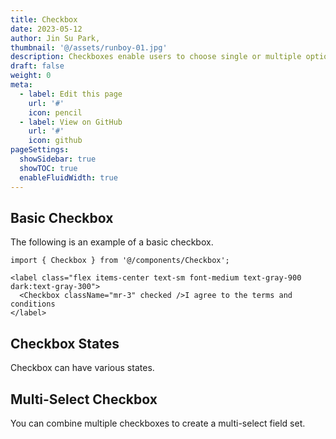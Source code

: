 ```yaml
---
title: Checkbox
date: 2023-05-12
author: Jin Su Park,
thumbnail: '@/assets/runboy-01.jpg'
description: Checkboxes enable users to choose single or multiple options from a group.
draft: false
weight: 0
meta:
  - label: Edit this page
    url: '#'
    icon: pencil
  - label: View on GitHub
    url: '#'
    icon: github
pageSettings:
  showSidebar: true
  showTOC: true
  enableFluidWidth: true
---
```



## Basic Checkbox

The following is an example of a basic checkbox.

<RinseUI2 url="/components/checkbox/basic-checkbox" isPreviewOnly />

```mdx
import { Checkbox } from '@/components/Checkbox';

<label class="flex items-center text-sm font-medium text-gray-900 dark:text-gray-300">
  <Checkbox className="mr-3" checked />I agree to the terms and conditions
</label>
```

## Checkbox States

Checkbox can have various states.

<RinseUI2 url="/components/checkbox/checkbox-states"></RinseUI2>

## Multi-Select Checkbox

You can combine multiple checkboxes to create a multi-select field set.

<RinseUI2 url="/components/checkbox/multi-select-checkbox"></RinseUI2>
